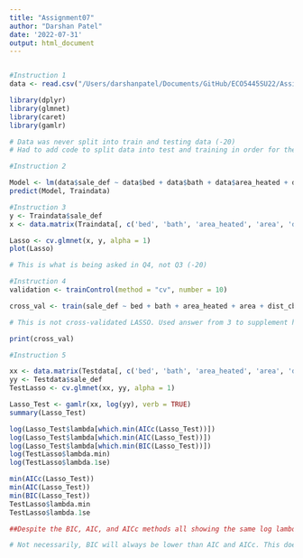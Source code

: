 ```yaml
---
title: "Assignment07"
author: "Darshan Patel"
date: '2022-07-31'
output: html_document
---
```

```r

```


```r
#Instruction 1
data <- read.csv("/Users/darshanpatel/Documents/GitHub/ECO5445SU22/Assignment06/data/prop_prices_reduced.csv", header = TRUE, stringsAsFactors = FALSE)

library(dplyr)
library(glmnet)
library(caret)
library(gamlr)

# Data was never split into train and testing data (-20)
# Had to add code to split data into test and training in order for the rest to work.
```


```r
#Instruction 2

Model <- lm(data$sale_def ~ data$bed + data$bath + data$area_heated + data$area + data$dist_cbd + data$dist_lakes + data$pool)
predict(Model, Traindata)

```


```r
#Instruction 3
y <- Traindata$sale_def
x <- data.matrix(Traindata[, c('bed', 'bath', 'area_heated', 'area', 'dist_cbd', 'dist_lakes', 'pool')])

Lasso <- cv.glmnet(x, y, alpha = 1)
plot(Lasso)

# This is what is being asked in Q4, not Q3 (-20)
```

```r
#Instruction 4
validation <- trainControl(method = "cv", number = 10)

cross_val <- train(sale_def ~ bed + bath + area_heated + area + dist_cbd + dist_lakes + pool, data = Traindata, method = "lm", trControl = validation)

# This is not cross-validated LASSO. Used answer from 3 to supplement here

print(cross_val)
```

```r
#Instruction 5

xx <- data.matrix(Testdata[, c('bed', 'bath', 'area_heated', 'area', 'dist_cbd', 'dist_lakes', 'pool')])
yy <- Testdata$sale_def
TestLasso <- cv.glmnet(xx, yy, alpha = 1)

Lasso_Test <- gamlr(xx, log(yy), verb = TRUE)
summary(Lasso_Test)

log(Lasso_Test$lambda[which.min(AICc(Lasso_Test))])
log(Lasso_Test$lambda[which.min(AIC(Lasso_Test))])
log(Lasso_Test$lambda[which.min(BIC(Lasso_Test))])
log(TestLasso$lambda.min)
log(TestLasso$lambda.1se)

min(AICc(Lasso_Test))
min(AIC(Lasso_Test))
min(BIC(Lasso_Test))
TestLasso$lambda.min
TestLasso$lambda.1se

##Despite the BIC, AIC, and AICc methods all showing the same log lambdas, if we look at the minimum values for each of the lambda methods individually, then we will find that the BIC method performed the best since it has the lowest value. The lower the value, the better the model fit, which shows that BIC is the best method since it yielded the lowest value out of all the lambda methods. 

# Not necessarily, BIC will always be lower than AIC and AICc. This does not mean better fit. You have to calculate RMSE as one way to determine fit. (-20)

```

